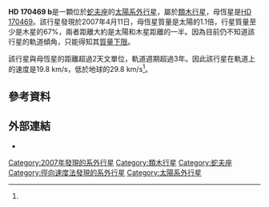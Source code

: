 {{Planetbox begin 
| name = HD 170469 b
}}
{{Planetbox image 
| image = PlanetQuest-HD170469b.png
| caption = HD 170469 b 的軌道和火星軌道（半長軸1.5天文單位）相比較。
}}
{{Planetbox star
| star = [[HD_170469|HD 170469]]
| constell = [[蛇夫座|蛇夫座]]
| RA = {{RA|18|29|10.9801}}
| DEC = {{DEC|+11|41|43.807}}
| dist_ly = 211.91
| dist_pc = 64.97
| class = G5IV
}}
{{Planetbox orbit 
| semimajor = 2.24
| eccentricity = 0.11 ± 0.08
| period = 1145 ± 18
| period_year = 3.13
| speed = 19.8
| ang_dist = 30.783
| arg_peri = 73 ± 19
| t_peri = 2,451,826 ± 4
| semi-amp = 23.8 
}}
{{Planetbox character 
| minimum_mass = 0.67
}} 
{{Planetbox discovery 
| discovery_date = 2007年4月10日
| discoverers = [[黛布拉·費希爾|黛布拉·費希爾]]等人
| discovery_site = {{USA}}[[加利福尼亞州|加利福尼亞州]]
| discovery_method = [[徑向速度|徑向速度]]
| discovery_status=已發表論文<ref name="Fischer2007"/>
}} 
{{Planetbox catalog
| names = HIP 90593 b
}}
{{Planetbox reference
| star = HD+170469
| planet = b
}}
{{Planetbox end}}

'''HD 170469 b'''是一顆位於[[蛇夫座|蛇夫座]]的[[太陽系外行星|太陽系外行星]]，屬於[[類木行星|類木行星]]，母恆星是[[HD_170469|HD 170469]]。該行星發現於2007年4月11日，母恆星質量是太陽的1.1倍，行星質量至少是木星的67%，兩者距離大約是太陽和木星距離的一半。因為目前仍不知道該行星的軌道傾角，只能得知其[[質量下限|質量下限]]。

該行星與母恆星的距離超過2天文單位，軌道週期超過3年。因此該行星在軌道上的速度是19.8 km/s，低於地球的29.8 km/s<ref name="Fischer2007"/>。

==參考資料==
{{Reflist|colwidth=30em|refs=

<ref name="Fischer2007">{{cite journal | title=Five Intermediate-Period Planets from the N2K Sample | url=http://iopscience.iop.org/0004-637X/669/2/1336/fulltext/ | last1=Fischer | first1=Debra A. | last2=Vogt | first2=Steven S. | last3=Marcy | first3=Geoffrey W. | last4=Butler | first4=R. Paul | last5=Sato | first5=Bun’ei | last6=Henry | first6=Gregory W. | last7=Robinson | first7=Sarah | last8=Laughlin | first8=Gregory | last9=Ida | first9=Shigeru | display-authors=1 | journal=The Astrophysical Journal | volume=669 | issue=2 | pages=1336–1344 | year=2007 | arxiv=0704.1191 | bibcode=2007ApJ...669.1336F | doi=10.1086/521869 | access-date=2013-04-20 | archive-date=2020-01-03 | archive-url=https://web.archive.org/web/20200103234921/http://iopscience.iop.org/0004-637X/669/2/1336/fulltext/ | dead-url=no }}</ref>

}}

== 外部連結 ==
* {{cite web | url=http://media4.obspm.fr/exoplanets/base/etoile.php?nom=HD+170469 | title=HD 170469 | work=Exoplanets | access-date=2013-04-20 | archive-url=https://web.archive.org/web/20120219234226/http://media4.obspm.fr/exoplanets/base/etoile.php?nom=HD+170469 | archive-date=2012-02-19 | dead-url=yes }}
{{Sky|18|29|10.9801|+|11|41|43.807|211.91}}

[[Category:2007年發現的系外行星|Category:2007年發現的系外行星]]
[[Category:類木行星|Category:類木行星]]
[[Category:蛇夫座|Category:蛇夫座]]
[[Category:徑向速度法發現的系外行星|Category:徑向速度法發現的系外行星]]
[[Category:太陽系外行星|Category:太陽系外行星]]

{{extrasolar-planet-stub}}
